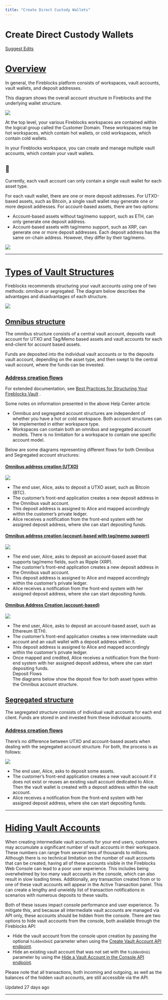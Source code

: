 ```yaml
---
title: "Create Direct Custody Wallets"
---
```

  
  # Create Direct Custody Wallets

[Suggest Edits](/edit/create-direct-custody-wallets)

# [Overview](#overview)

In general, the Fireblocks platform consists of workspaces, vault accounts, vault wallets, and deposit addresses.

This diagram shows the overall account structure in Fireblocks and the underlying wallet structure.

![](https://files.readme.io/de5e145-mceclip0.png)

At the top level, your various Fireblocks workspaces are contained within the logical group called the Customer Domain. These workspaces may be hot workspaces, which contain hot wallets, or cold workspaces, which contain cold wallets.

In your Fireblocks workspace, you can create and manage multiple vault accounts, which contain your vault wallets.

<Info>

## 📘

Currently, each vault account can only contain a single vault wallet for each asset type.



</Info>

For each vault wallet, there are one or more deposit addresses. For UTXO-based assets, such as Bitcoin, a single vault wallet may generate one or more deposit addresses. For account-based assets, there are two options:

*   Account-based assets without tag/memo support, such as ETH, can only generate one deposit address.
*   Account-based assets with tag/memo support, such as XRP, can generate one or more deposit addresses. Each deposit address has the same on-chain address. However, they differ by their tag/memo.

  
![](https://files.readme.io/1003eba-mceclip0_1.png)  
  

* * *

  
# [Types of Vault Structures](#types-of-vault-structures)

Fireblocks recommends structuring your vault accounts using one of two methods: omnibus or segregated. The diagram below describes the advantages and disadvantages of each structure.

![](https://files.readme.io/da10aee-mceclip1.png)  
## [Omnibus structure](#omnibus-structure)

The omnibus structure consists of a central vault account, deposits vault account for UTXO and Tag/Memo based assets and vault accounts for each end-client for account based assets.

Funds are deposited into the individual vault accounts or to the deposits vault account, depending on the asset type, and then swept to the central vault account, where the funds can be invested.

### [Address creation flows](#address-creation-flows)

For extended documentation, see [Best Practices for Structuring Your Fireblocks Vault](https://support.fireblocks.io/hc/en-us/articles/5253421857564-Fireblocks-Vault-structure-best-practices) .

Some notes on information presented in the above Help Center article:

*   Omnibus and segregated account structures are independent of whether you have a hot or cold workspace. Both account structures can be implemented in either workspace type.
*   Workspaces can contain both an omnibus and segregated account models. There is no limitation for a workspace to contain one specific account model.

Below are some diagrams representing different flows for both Omnibus and Segregated account structures:

  
#### [Omnibus address creation (UTXO)](#omnibus-address-creation-utxo)
![](https://files.readme.io/7cf2aee-mceclip4.png)

*   The end user, Alice, asks to deposit a UTXO asset, such as Bitcoin (BTC).
*   The customer’s front-end application creates a new deposit address in the Omnibus vault account.
*   This deposit address is assigned to Alice and mapped accordingly within the customer’s private ledger.
*   Alice receives a notification from the front-end system with her assigned deposit address, where she can start depositing funds.

  
#### [Omnibus address creation (account-based with tag/memo support)](#omnibus-address-creation-account-based-with-tagmemo-support)
![](https://files.readme.io/e64b2d0-mceclip5.png)

*   The end user, Alice, asks to deposit an account-based asset that supports tag/memo fields, such as Ripple (XRP).
*   The customer’s front-end application creates a new deposit address in the Omnibus vault account.
*   This deposit address is assigned to Alice and mapped accordingly within the customer’s private ledger.
*   Alice receives a notification from the front-end system with her assigned deposit address, where she can start depositing funds.

  
#### [Omnibus Address Creation (account-based)](#omnibus-address-creation-account-based)
![](https://files.readme.io/1ee8808-mceclip6.png)

*   The end user, Alice, asks to deposit an account-based asset, such as Ethereum (ETH).
*   The customer’s front-end application creates a new intermediate vault account and an vault wallet with a deposit address within it.
*   This deposit address is assigned to Alice and mapped accordingly within the customer’s private ledger.
*   Once mapped and credited, Alice receives a notification from the front-end system with her assigned deposit address, where she can start depositing funds.  
    Deposit Flows  
    The diagrams below show the deposit flow for both asset types within the Omnibus account structure.

  
## [Segregated structure](#segregated-structure)

The segregated structure consists of individual vault accounts for each end client. Funds are stored in and invested from these individual accounts.

### [Address creation flows](#address-creation-flows-1)

There’s no difference between UTXO and account-based assets when dealing with the segregated account structure. For both, the process is as follows:

![](https://files.readme.io/8ce1c5b-mceclip10.png)

*   The end user, Alice, asks to deposit some assets.
*   The customer’s front-end application creates a new vault account if it does not exist or reuses an existing vault account dedicated to Alice. Then the vault wallet is created with a deposit address within the vault account.
*   Alice receives a notification from the front-end system with her assigned deposit address, where she can start depositing funds.

  

* * *

# [Hiding Vault Accounts](#hiding-vault-accounts)

When creating intermediate vault accounts for your end users, customers may accumulate a significant number of vault accounts in their workspace. These numbers can range from several tens of thousands to millions. Although there is no technical limitation on the number of vault accounts that can be created, having all of these accounts visible in the Fireblocks Web Console can lead to a poor user experience. This includes being overwhelmed by too many vault accounts in the console, which can also result in slow loading times. Additionally, any transaction created from or to one of these vault accounts will appear in the Active Transaction panel. This can create a lengthy and unwieldy list of transaction notifications in scenarios with numerous deposits to these vaults.

Both of these issues impact console performance and user experience. To mitigate this, and because all intermediate vault accounts are managed via API only, these accounts should be hidden from the console. There are two options to hide vault accounts from the console, both available through the Fireblocks API:

*   Hide the vault account from the console upon creation by passing the optional `hiddenOnUI` parameter when using the [Create Vault Account API endpoint](/reference/createvaultaccount).
*   Hide an existing vault account that was not set with the `hiddenOnUi` parameter by using the [Hide a Vault Account in the Console API endpoint](/reference/hidevaultaccount).

Please note that all transactions, both incoming and outgoing, as well as the balances of the hidden vault accounts, are still accessible via the API.

Updated 27 days ago

* * *